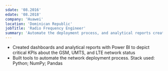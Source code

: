 ```yaml
---
sdate: '08.2016'
edate: '08.2018'
company: 'Huawei'
location: 'Dominican Republic'
jobTitle: 'Radio Frequency Engineer'
summary: 'Automate the deployment process, and analytical reports creation to depict critical KPIs about the 2G, 3G & 4G networks. '
---
```


* Created dashboards and analytical reports with Power BI to
depict critical KPIs about the GSM, UMTS, and LTE network
status
* Built tools to automate the network deployment process. Stack
used: Python; NumPy; Pandas